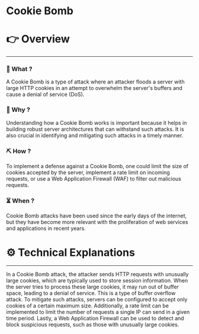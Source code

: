 # Cookie Bomb


# 👉 Overview

---

### 👀 What ?

A Cookie Bomb is a type of attack where an attacker floods a server with large HTTP cookies in an attempt to overwhelm the server's buffers and cause a denial of service (DoS).


### 🧐 Why ?

Understanding how a Cookie Bomb works is important because it helps in building robust server architectures that can withstand such attacks. It is also crucial in identifying and mitigating such attacks in a timely manner.


### ⛏️ How ?

To implement a defense against a Cookie Bomb, one could limit the size of cookies accepted by the server, implement a rate limit on incoming requests, or use a Web Application Firewall (WAF) to filter out malicious requests.


### ⏳ When ?

Cookie Bomb attacks have been used since the early days of the internet, but they have become more relevant with the proliferation of web services and applications in recent years.


# ⚙️ Technical Explanations

---

In a Cookie Bomb attack, the attacker sends HTTP requests with unusually large cookies, which are typically used to store session information. When the server tries to process these large cookies, it may run out of buffer space, leading to a denial of service. This is a type of buffer overflow attack. To mitigate such attacks, servers can be configured to accept only cookies of a certain maximum size. Additionally, a rate limit can be implemented to limit the number of requests a single IP can send in a given time period. Lastly, a Web Application Firewall can be used to detect and block suspicious requests, such as those with unusually large cookies.

